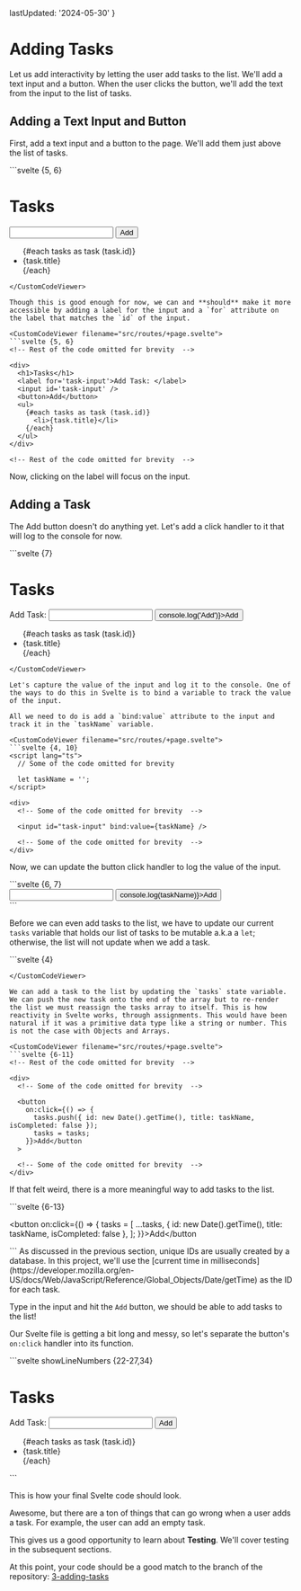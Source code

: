 
  lastUpdated: '2024-05-30'
}

# Adding Tasks

Let us add interactivity by letting the user add tasks to the list. We'll add a text input and a button. When the user clicks the button, we'll add the text from the input to the list of tasks.

## Adding a Text Input and Button

First, add a text input and a button to the page. We'll add them just above the list of tasks.

<CustomCodeViewer filename="src/routes/+page.svelte">
```svelte {5, 6}
<!-- Rest of the code omitted for brevity  -->

<div>
  <h1>Tasks</h1>
  <input />
  <button>Add</button>
  <ul>
    {#each tasks as task (task.id)}
      <li>{task.title}</li>
    {/each}
  </ul>
</div>

<!-- Rest of the code omitted for brevity  -->
```
</CustomCodeViewer>

Though this is good enough for now, we can and **should** make it more accessible by adding a label for the input and a `for` attribute on the label that matches the `id` of the input.

<CustomCodeViewer filename="src/routes/+page.svelte">
```svelte {5, 6}
<!-- Rest of the code omitted for brevity  -->

<div>
  <h1>Tasks</h1>
  <label for='task-input'>Add Task: </label>
  <input id='task-input' />
  <button>Add</button>
  <ul>
    {#each tasks as task (task.id)}
      <li>{task.title}</li>
    {/each}
  </ul>
</div>

<!-- Rest of the code omitted for brevity  -->
```
</CustomCodeViewer>

Now, clicking on the label will focus on the input.

## Adding a Task

The Add button doesn't do anything yet. Let's add a click handler to it that will log to the console for now.

<CustomCodeViewer filename="src/routes/+page.svelte">
```svelte {7}
<!-- Rest of the code omitted for brevity  -->

<div>
  <h1>Tasks</h1>
  <label for="task-input">Add Task: </label>
  <input id="task-input" />
  <button on:click={() => console.log('Add')}>Add</button>
  <ul>
    {#each tasks as task (task.id)}
      <li>{task.title}</li>
    {/each}
  </ul>
</div>

<!-- Rest of the code omitted for brevity  -->
```
</CustomCodeViewer>

Let's capture the value of the input and log it to the console. One of the ways to do this in Svelte is to bind a variable to track the value of the input.

All we need to do is add a `bind:value` attribute to the input and track it in the `taskName` variable.

<CustomCodeViewer filename="src/routes/+page.svelte">
```svelte {4, 10}
<script lang="ts">
  // Some of the code omitted for brevity

  let taskName = '';
</script>

<div>
  <!-- Some of the code omitted for brevity  -->

  <input id="task-input" bind:value={taskName} />
  
  <!-- Some of the code omitted for brevity  -->
</div>
```
</CustomCodeViewer>

Now, we can update the button click handler to log the value of the input.

<CustomCodeViewer filename="src/routes/+page.svelte">
```svelte {6, 7}
<!-- Rest of the code omitted for brevity  -->

<div>
  <!-- Some of the code omitted for brevity  -->
  
  <input id="task-input" bind:value={taskName} />
  <button on:click={() => console.log(taskName)}>Add</button>
  
  <!-- Some of the code omitted for brevity  -->
</div>
```
</CustomCodeViewer>

Before we can even add tasks to the list, we have to update our current `tasks` variable that holds our list of tasks to be mutable a.k.a a `let`; otherwise, the list will not update when we add a task.

<CustomCodeViewer filename="src/routes/+page.svelte">
```svelte {4}
<script lang="ts">
  // Some of the code omitted for brevity

  let tasks: Task[] = [
    {
      id: 1,
      title: 'Learn Svelte',
      isCompleted: true,
      priority: 'p1',
    },
  ];

  // Some of the code omitted for brevity
</script>

<!-- Rest of the code omitted for brevity  -->
```
</CustomCodeViewer>

We can add a task to the list by updating the `tasks` state variable. We can push the new task onto the end of the array but to re-render the list we must reassign the tasks array to itself. This is how reactivity in Svelte works, through assignments. This would have been natural if it was a primitive data type like a string or number. This is not the case with Objects and Arrays.

<CustomCodeViewer filename="src/routes/+page.svelte">
```svelte {6-11}
<!-- Rest of the code omitted for brevity  -->

<div>
  <!-- Some of the code omitted for brevity  -->

  <button
    on:click={() => {
      tasks.push({ id: new Date().getTime(), title: taskName, isCompleted: false });
      tasks = tasks;
    }}>Add</button
  >

  <!-- Some of the code omitted for brevity  -->
</div>
```
</CustomCodeViewer>

If that felt weird, there is a more meaningful way to add tasks to the list.

<CustomCodeViewer filename="src/routes/+page.svelte">
```svelte {6-13}
<!-- Rest of the code omitted for brevity  -->

<div>
  <!-- Some of the code omitted for brevity  -->

  <button
    on:click={() => {
      tasks = [
        ...tasks,
        { id: new Date().getTime(), title: taskName, isCompleted: false },
      ];
    }}>Add</button
  >

  <!-- Some of the code omitted for brevity  -->
</div>
```
</CustomCodeViewer>

<Callout>
  As discussed in the previous section, unique IDs are usually created by a
  database. In this project, we'll use the [current time in
  milliseconds](https://developer.mozilla.org/en-US/docs/Web/JavaScript/Reference/Global_Objects/Date/getTime)
  as the ID for each task.
</Callout>

Type in the input and hit the `Add` button, we should be able to add tasks to the list!

Our Svelte file is getting a bit long and messy, so let's separate the button's `on:click` handler into its function.

<CustomCodeViewer filename="src/routes/+page.svelte">
```svelte showLineNumbers {22-27,34}
<script lang="ts">
  type Priority = 'p1' | 'p2' | 'p3';

  type Task = {
    id: number;
    title: string;
    isCompleted: boolean;
    priority?: Priority;
  };

  let tasks: Task[] = [
    {
      id: 1,
      title: 'Learn Svelte',
      isCompleted: true,
      priority: 'p1',
    },
  ];

  let taskName = '';

  const addTask = () => {
    tasks = [
      ...tasks,
      { id: new Date().getTime(), title: taskName, isCompleted: false },
    ];
  };
</script>

<div>
  <h1>Tasks</h1>
  <label for="task-input">Add Task: </label>
  <input id="task-input" bind:value={taskName} />
  <button on:click={addTask}>Add</button>
  <ul>
    {#each tasks as task (task.id)}
      <li>{task.title}</li>
    {/each}
  </ul>
</div>
```
</CustomCodeViewer>

This is how your final Svelte code should look.

Awesome, but there are a ton of things that can go wrong when a user adds a task. For example, the user can add an empty task.

This gives us a good opportunity to learn about **Testing**. We'll cover testing in the subsequent sections.

At this point, your code should be a good match to the branch of the repository: [3-adding-tasks](https://github.com/Frontend-Hire/todo-app-svelte-tdd-typescript/tree/3-adding-tasks)